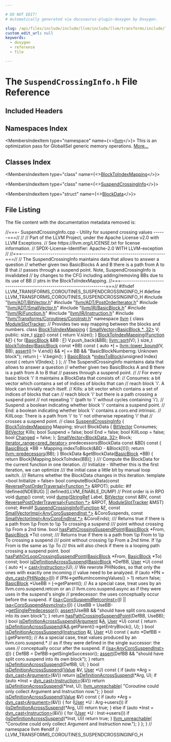 ```yaml
---

# DO NOT EDIT!
# Automatically generated via docusaurus-plugin-doxygen by Doxygen.

slug: /api/files/include/include/llvm/include/llvm/transforms/include/llvm/transforms/coroutines/suspendcrossinginfo-h
custom_edit_url: null
keywords:
  - doxygen
  - reference
  - file

---
```





# The `SuspendCrossingInfo.h` File Reference

<DoxygenPage pluginConfig={pluginConfig}>



## Included Headers

<IncludesList>
<IncludesListItem
  filePath="llvm/ADT/BitVector.h"
  permalink="/docs/api/files/include/include/llvm/include/llvm/adt/bitvector-h"
  isLocal="true" />
<IncludesListItem
  filePath="llvm/ADT/PostOrderIterator.h"
  permalink="/docs/api/files/include/include/llvm/include/llvm/adt/postorderiterator-h"
  isLocal="true" />
<IncludesListItem
  filePath="llvm/ADT/SmallVector.h"
  permalink="/docs/api/files/include/include/llvm/include/llvm/adt/smallvector-h"
  isLocal="true" />
<IncludesListItem
  filePath="llvm/IR/BasicBlock.h"
  permalink="/docs/api/files/include/include/llvm/include/llvm/ir/basicblock-h"
  isLocal="true" />
<IncludesListItem
  filePath="llvm/IR/Function.h"
  permalink="/docs/api/files/include/include/llvm/include/llvm/ir/function-h"
  isLocal="true" />
<IncludesListItem
  filePath="llvm/IR/Instruction.h"
  permalink="/docs/api/files/include/include/llvm/include/llvm/ir/instruction-h"
  isLocal="true" />
<IncludesListItem
  filePath="llvm/Transforms/Coroutines/CoroInstr.h"
  permalink="/docs/api/files/include/include/llvm/include/llvm/transforms/include/llvm/transforms/coroutines/coroinstr-h"
  isLocal="true" />
</IncludesList>

## Namespaces Index

<MembersIndex>

<MembersIndexItem
  type="namespace"
  name={<><a href="/docs/api/namespaces/llvm">llvm</a></>}>
This is an optimization pass for GlobalISel generic memory operations. <a href="/docs/api/namespaces/llvm/#details">More...</a>
</MembersIndexItem>

</MembersIndex>

## Classes Index

<MembersIndex>

<MembersIndexItem
  type="class"
  name={<><a href="/docs/api/classes/llvm/blocktoindexmapping">BlockToIndexMapping</a></>}>
</MembersIndexItem>

<MembersIndexItem
  type="class"
  name={<><a href="/docs/api/classes/llvm/suspendcrossinginfo">SuspendCrossingInfo</a></>}>
</MembersIndexItem>

<MembersIndexItem
  type="struct"
  name={<><a href="/docs/api/structs/llvm/suspendcrossinginfo/blockdata">BlockData</a></>}>
</MembersIndexItem>

</MembersIndex>


## File Listing

The file content with the documentation metadata removed is:

<ProgramListing>

<Link id="l00001" /><CodeLine lineNumber="1"><Highlight kind="comment">//===- SuspendCrossingInfo.cpp - Utility for suspend crossing values ------===//</Highlight><Highlight kind="normal"></Highlight></CodeLine>
<Link id="l00002" /><CodeLine lineNumber="2"><Highlight kind="normal"></Highlight><Highlight kind="comment">//</Highlight><Highlight kind="normal"></Highlight></CodeLine>
<Link id="l00003" /><CodeLine lineNumber="3"><Highlight kind="normal"></Highlight><Highlight kind="comment">// Part of the LLVM Project, under the Apache License v2.0 with LLVM Exceptions.</Highlight><Highlight kind="normal"></Highlight></CodeLine>
<Link id="l00004" /><CodeLine lineNumber="4"><Highlight kind="normal"></Highlight><Highlight kind="comment">// See https://llvm.org/LICENSE.txt for license information.</Highlight><Highlight kind="normal"></Highlight></CodeLine>
<Link id="l00005" /><CodeLine lineNumber="5"><Highlight kind="normal"></Highlight><Highlight kind="comment">// SPDX-License-Identifier: Apache-2.0 WITH LLVM-exception</Highlight><Highlight kind="normal"></Highlight></CodeLine>
<Link id="l00006" /><CodeLine lineNumber="6"><Highlight kind="normal"></Highlight><Highlight kind="comment">//</Highlight><Highlight kind="normal"></Highlight></CodeLine>
<Link id="l00007" /><CodeLine lineNumber="7"><Highlight kind="normal"></Highlight><Highlight kind="comment">//===----------------------------------------------------------------------===//</Highlight><Highlight kind="normal"></Highlight></CodeLine>
<Link id="l00008" /><CodeLine lineNumber="8"><Highlight kind="normal"></Highlight><Highlight kind="comment">// The SuspendCrossingInfo maintains data that allows to answer a question</Highlight><Highlight kind="normal"></Highlight></CodeLine>
<Link id="l00009" /><CodeLine lineNumber="9"><Highlight kind="normal"></Highlight><Highlight kind="comment">// whether given two BasicBlocks A and B there is a path from A to B that</Highlight><Highlight kind="normal"></Highlight></CodeLine>
<Link id="l00010" /><CodeLine lineNumber="10"><Highlight kind="normal"></Highlight><Highlight kind="comment">// passes through a suspend point. Note, SuspendCrossingInfo is invalidated</Highlight><Highlight kind="normal"></Highlight></CodeLine>
<Link id="l00011" /><CodeLine lineNumber="11"><Highlight kind="normal"></Highlight><Highlight kind="comment">// by changes to the CFG including adding/removing BBs due to its use of BB</Highlight><Highlight kind="normal"></Highlight></CodeLine>
<Link id="l00012" /><CodeLine lineNumber="12"><Highlight kind="normal"></Highlight><Highlight kind="comment">// ptrs in the BlockToIndexMapping.</Highlight><Highlight kind="normal"></Highlight></CodeLine>
<Link id="l00013" /><CodeLine lineNumber="13"><Highlight kind="normal"></Highlight><Highlight kind="comment">//===----------------------------------------------------------------------===//</Highlight><Highlight kind="normal"></Highlight></CodeLine>
<Link id="l00014" /><CodeLine lineNumber="14"><Highlight kind="normal"></Highlight></CodeLine>
<Link id="l00015" /><CodeLine lineNumber="15"><Highlight kind="normal"></Highlight><Highlight kind="preprocessor">#ifndef LLVM&#95;TRANSFORMS&#95;COROUTINES&#95;SUSPENDCROSSINGINFO&#95;H</Highlight><Highlight kind="normal"></Highlight></CodeLine>
<Link id="l00016" /><CodeLine lineNumber="16"><Highlight kind="normal"></Highlight><Highlight kind="preprocessor">#define LLVM&#95;TRANSFORMS&#95;COROUTINES&#95;SUSPENDCROSSINGINFO&#95;H</Highlight><Highlight kind="normal"></Highlight></CodeLine>
<Link id="l00017" /><CodeLine lineNumber="17"><Highlight kind="normal"></Highlight></CodeLine>
<Link id="l00018" /><CodeLine lineNumber="18"><Highlight kind="normal"></Highlight><Highlight kind="preprocessor">#include &quot;<a href="/docs/api/files/include/include/llvm/include/llvm/adt/bitvector-h">llvm/ADT/BitVector.h</a>&quot;</Highlight><Highlight kind="normal"></Highlight></CodeLine>
<Link id="l00019" /><CodeLine lineNumber="19"><Highlight kind="normal"></Highlight><Highlight kind="preprocessor">#include &quot;<a href="/docs/api/files/include/include/llvm/include/llvm/adt/postorderiterator-h">llvm/ADT/PostOrderIterator.h</a>&quot;</Highlight><Highlight kind="normal"></Highlight></CodeLine>
<Link id="l00020" /><CodeLine lineNumber="20"><Highlight kind="normal"></Highlight><Highlight kind="preprocessor">#include &quot;<a href="/docs/api/files/include/include/llvm/include/llvm/adt/smallvector-h">llvm/ADT/SmallVector.h</a>&quot;</Highlight><Highlight kind="normal"></Highlight></CodeLine>
<Link id="l00021" /><CodeLine lineNumber="21"><Highlight kind="normal"></Highlight><Highlight kind="preprocessor">#include &quot;<a href="/docs/api/files/include/include/llvm/include/llvm/ir/basicblock-h">llvm/IR/BasicBlock.h</a>&quot;</Highlight><Highlight kind="normal"></Highlight></CodeLine>
<Link id="l00022" /><CodeLine lineNumber="22"><Highlight kind="normal"></Highlight><Highlight kind="preprocessor">#include &quot;<a href="/docs/api/files/include/include/llvm/include/llvm/ir/function-h">llvm/IR/Function.h</a>&quot;</Highlight><Highlight kind="normal"></Highlight></CodeLine>
<Link id="l00023" /><CodeLine lineNumber="23"><Highlight kind="normal"></Highlight><Highlight kind="preprocessor">#include &quot;<a href="/docs/api/files/include/include/llvm/include/llvm/ir/instruction-h">llvm/IR/Instruction.h</a>&quot;</Highlight><Highlight kind="normal"></Highlight></CodeLine>
<Link id="l00024" /><CodeLine lineNumber="24"><Highlight kind="normal"></Highlight><Highlight kind="preprocessor">#include &quot;<a href="/docs/api/files/include/include/llvm/include/llvm/transforms/include/llvm/transforms/coroutines/coroinstr-h">llvm/Transforms/Coroutines/CoroInstr.h</a>&quot;</Highlight><Highlight kind="normal"></Highlight></CodeLine>
<Link id="l00025" /><CodeLine lineNumber="25"><Highlight kind="normal"></Highlight></CodeLine>
<Link id="l00026" /><CodeLine lineNumber="26"><Highlight kind="normal"></Highlight><Highlight kind="keyword">namespace </Highlight><Highlight kind="normal"><a href="/docs/api/namespaces/llvm">llvm</a> &#123;</Highlight></CodeLine>
<Link id="l00027" /><CodeLine lineNumber="27"><Highlight kind="normal"></Highlight></CodeLine>
<Link id="l00028" /><CodeLine lineNumber="28"><Highlight kind="normal"></Highlight><Highlight kind="keyword">class </Highlight><Highlight kind="normal"><a href="/docs/api/classes/llvm/moduleslottracker">ModuleSlotTracker</a>;</Highlight></CodeLine>
<Link id="l00029" /><CodeLine lineNumber="29"><Highlight kind="normal"></Highlight></CodeLine>
<Link id="l00030" /><CodeLine lineNumber="30"><Highlight kind="normal"></Highlight><Highlight kind="comment">// Provides two way mapping between the blocks and numbers.</Highlight><Highlight kind="normal"></Highlight></CodeLine>
<Link id="l00031" /><CodeLine lineNumber="31" lineLink="/docs/api/classes/llvm/blocktoindexmapping"><Highlight kind="normal"></Highlight><Highlight kind="keyword">class </Highlight><Highlight kind="normal"><a href="/docs/api/classes/llvm/blocktoindexmapping/#aefb197219270daa3f02097834ff9cd67">BlockToIndexMapping</a> &#123;</Highlight></CodeLine>
<Link id="l00032" /><CodeLine lineNumber="32"><Highlight kind="normal">  <a href="/docs/api/classes/llvm/smallvector">SmallVector&lt;BasicBlock &#42;, 32&gt;</a> V;</Highlight></CodeLine>
<Link id="l00033" /><CodeLine lineNumber="33"><Highlight kind="normal"></Highlight></CodeLine>
<Link id="l00034" /><CodeLine lineNumber="34"><Highlight kind="normal"></Highlight><Highlight kind="keyword">public</Highlight><Highlight kind="normal">:</Highlight></CodeLine>
<Link id="l00035" /><CodeLine lineNumber="35" lineLink="/docs/api/classes/llvm/blocktoindexmapping/#a82e013fd686c9f6e46851694733565d3"><Highlight kind="normal">  </Highlight><Highlight kind="keywordtype">size&#95;t</Highlight><Highlight kind="normal"> <a href="/docs/api/classes/llvm/blocktoindexmapping/#a82e013fd686c9f6e46851694733565d3">size</a>()</Highlight><Highlight kind="keyword"> const </Highlight><Highlight kind="normal">&#123; </Highlight><Highlight kind="keywordflow">return</Highlight><Highlight kind="normal"> V.size(); &#125;</Highlight></CodeLine>
<Link id="l00036" /><CodeLine lineNumber="36"><Highlight kind="normal"></Highlight></CodeLine>
<Link id="l00037" /><CodeLine lineNumber="37" lineLink="/docs/api/classes/llvm/blocktoindexmapping/#aefb197219270daa3f02097834ff9cd67"><Highlight kind="normal">  <a href="/docs/api/classes/llvm/blocktoindexmapping/#aefb197219270daa3f02097834ff9cd67">BlockToIndexMapping</a>(<a href="/docs/api/classes/llvm/function">Function</a> &amp;<a href="/docs/api/files/lib/lib/support/md5-cpp/#a96d73bbd7af15cb1fc38c3f4a3bd82e9">F</a>) &#123;</Highlight></CodeLine>
<Link id="l00038" /><CodeLine lineNumber="38"><Highlight kind="normal">    </Highlight><Highlight kind="keywordflow">for</Highlight><Highlight kind="normal"> (<a href="/docs/api/classes/llvm/basicblock">BasicBlock</a> &amp;BB : <a href="/docs/api/files/lib/lib/support/md5-cpp/#a96d73bbd7af15cb1fc38c3f4a3bd82e9">F</a>)</Highlight></CodeLine>
<Link id="l00039" /><CodeLine lineNumber="39"><Highlight kind="normal">      V.push&#95;back(&amp;BB);</Highlight></CodeLine>
<Link id="l00040" /><CodeLine lineNumber="40"><Highlight kind="normal">    <a href="/docs/api/namespaces/llvm/#a74cdbd1e4f731e7d7cd83461b8b1de0b">llvm::sort</a>(V);</Highlight></CodeLine>
<Link id="l00041" /><CodeLine lineNumber="41"><Highlight kind="normal">  &#125;</Highlight></CodeLine>
<Link id="l00042" /><CodeLine lineNumber="42"><Highlight kind="normal"></Highlight></CodeLine>
<Link id="l00043" /><CodeLine lineNumber="43" lineLink="/docs/api/classes/llvm/blocktoindexmapping/#a293d369dc3789d0af9867c32809f090a"><Highlight kind="normal">  </Highlight><Highlight kind="keywordtype">size&#95;t</Highlight><Highlight kind="normal"> <a href="/docs/api/classes/llvm/blocktoindexmapping/#a293d369dc3789d0af9867c32809f090a">blockToIndex</a>(<a href="/docs/api/classes/llvm/basicblock">BasicBlock</a> </Highlight><Highlight kind="keyword">const</Highlight><Highlight kind="normal"> &#42;BB)</Highlight><Highlight kind="keyword"> const </Highlight><Highlight kind="normal">&#123;</Highlight></CodeLine>
<Link id="l00044" /><CodeLine lineNumber="44"><Highlight kind="normal">    </Highlight><Highlight kind="keyword">auto</Highlight><Highlight kind="normal"> &#42;<a href="/docs/api/files/lib/lib/support/md5-cpp/#ac0eafdc9ee161b71e7af98af736952fd">I</a> = <a href="/docs/api/namespaces/llvm/#aa81eb67f09ee4944eaeeddbc54c0c0de">llvm::lower&#95;bound</a>(V, BB);</Highlight></CodeLine>
<Link id="l00045" /><CodeLine lineNumber="45"><Highlight kind="normal">    <a href="/docs/api/files/lib/lib/target/lib/target/amdgpu/silowercontrolflow-cpp/#a4868c5d81c5ccc98c47aeab6244346a0">assert</a>(<a href="/docs/api/files/lib/lib/support/md5-cpp/#ac0eafdc9ee161b71e7af98af736952fd">I</a> != V.end() &amp;&amp; &#42;<a href="/docs/api/files/lib/lib/support/md5-cpp/#ac0eafdc9ee161b71e7af98af736952fd">I</a> == BB &amp;&amp; </Highlight><Highlight kind="stringliteral">&quot;BasicBlockNumberng: Unknown block&quot;</Highlight><Highlight kind="normal">);</Highlight></CodeLine>
<Link id="l00046" /><CodeLine lineNumber="46"><Highlight kind="normal">    </Highlight><Highlight kind="keywordflow">return</Highlight><Highlight kind="normal"> <a href="/docs/api/files/lib/lib/support/md5-cpp/#ac0eafdc9ee161b71e7af98af736952fd">I</a> - V.begin();</Highlight></CodeLine>
<Link id="l00047" /><CodeLine lineNumber="47"><Highlight kind="normal">  &#125;</Highlight></CodeLine>
<Link id="l00048" /><CodeLine lineNumber="48"><Highlight kind="normal"></Highlight></CodeLine>
<Link id="l00049" /><CodeLine lineNumber="49" lineLink="/docs/api/classes/llvm/blocktoindexmapping/#abbc581a1466b4fb751da36325fe72c7c"><Highlight kind="normal">  <a href="/docs/api/classes/llvm/basicblock">BasicBlock</a> &#42;<a href="/docs/api/classes/llvm/blocktoindexmapping/#abbc581a1466b4fb751da36325fe72c7c">indexToBlock</a>(</Highlight><Highlight kind="keywordtype">unsigned</Highlight><Highlight kind="normal"> Index)</Highlight><Highlight kind="keyword"> const </Highlight><Highlight kind="normal">&#123; </Highlight><Highlight kind="keywordflow">return</Highlight><Highlight kind="normal"> V&#91;Index&#93;; &#125;</Highlight></CodeLine>
<Link id="l00050" /><CodeLine lineNumber="50"><Highlight kind="normal">&#125;;</Highlight></CodeLine>
<Link id="l00051" /><CodeLine lineNumber="51"><Highlight kind="normal"></Highlight></CodeLine>
<Link id="l00052" /><CodeLine lineNumber="52"><Highlight kind="normal"></Highlight><Highlight kind="comment">// The SuspendCrossingInfo maintains data that allows to answer a question</Highlight><Highlight kind="normal"></Highlight></CodeLine>
<Link id="l00053" /><CodeLine lineNumber="53"><Highlight kind="normal"></Highlight><Highlight kind="comment">// whether given two BasicBlocks A and B there is a path from A to B that</Highlight><Highlight kind="normal"></Highlight></CodeLine>
<Link id="l00054" /><CodeLine lineNumber="54"><Highlight kind="normal"></Highlight><Highlight kind="comment">// passes through a suspend point.</Highlight><Highlight kind="normal"></Highlight></CodeLine>
<Link id="l00055" /><CodeLine lineNumber="55"><Highlight kind="normal"></Highlight><Highlight kind="comment">//</Highlight><Highlight kind="normal"></Highlight></CodeLine>
<Link id="l00056" /><CodeLine lineNumber="56"><Highlight kind="normal"></Highlight><Highlight kind="comment">// For every basic block &#39;i&#39; it maintains a BlockData that consists of:</Highlight><Highlight kind="normal"></Highlight></CodeLine>
<Link id="l00057" /><CodeLine lineNumber="57"><Highlight kind="normal"></Highlight><Highlight kind="comment">//   Consumes:  a bit vector which contains a set of indices of blocks that can</Highlight><Highlight kind="normal"></Highlight></CodeLine>
<Link id="l00058" /><CodeLine lineNumber="58"><Highlight kind="normal"></Highlight><Highlight kind="comment">//              reach block &#39;i&#39;. A block can trivially reach itself.</Highlight><Highlight kind="normal"></Highlight></CodeLine>
<Link id="l00059" /><CodeLine lineNumber="59"><Highlight kind="normal"></Highlight><Highlight kind="comment">//   Kills: a bit vector which contains a set of indices of blocks that can</Highlight><Highlight kind="normal"></Highlight></CodeLine>
<Link id="l00060" /><CodeLine lineNumber="60"><Highlight kind="normal"></Highlight><Highlight kind="comment">//          reach block &#39;i&#39; but there is a path crossing a suspend point</Highlight><Highlight kind="normal"></Highlight></CodeLine>
<Link id="l00061" /><CodeLine lineNumber="61"><Highlight kind="normal"></Highlight><Highlight kind="comment">//          not repeating &#39;i&#39; (path to &#39;i&#39; without cycles containing &#39;i&#39;).</Highlight><Highlight kind="normal"></Highlight></CodeLine>
<Link id="l00062" /><CodeLine lineNumber="62"><Highlight kind="normal"></Highlight><Highlight kind="comment">//   Suspend: a boolean indicating whether block &#39;i&#39; contains a suspend point.</Highlight><Highlight kind="normal"></Highlight></CodeLine>
<Link id="l00063" /><CodeLine lineNumber="63"><Highlight kind="normal"></Highlight><Highlight kind="comment">//   End: a boolean indicating whether block &#39;i&#39; contains a coro.end intrinsic.</Highlight><Highlight kind="normal"></Highlight></CodeLine>
<Link id="l00064" /><CodeLine lineNumber="64"><Highlight kind="normal"></Highlight><Highlight kind="comment">//   KillLoop: There is a path from &#39;i&#39; to &#39;i&#39; not otherwise repeating &#39;i&#39; that</Highlight><Highlight kind="normal"></Highlight></CodeLine>
<Link id="l00065" /><CodeLine lineNumber="65"><Highlight kind="normal"></Highlight><Highlight kind="comment">//             crosses a suspend point.</Highlight><Highlight kind="normal"></Highlight></CodeLine>
<Link id="l00066" /><CodeLine lineNumber="66"><Highlight kind="normal"></Highlight><Highlight kind="comment">//</Highlight><Highlight kind="normal"></Highlight></CodeLine>
<Link id="l00067" /><CodeLine lineNumber="67" lineLink="/docs/api/classes/llvm/suspendcrossinginfo"><Highlight kind="normal"></Highlight><Highlight kind="keyword">class </Highlight><Highlight kind="normal"><a href="/docs/api/classes/llvm/suspendcrossinginfo/#a602f4157bb9c3e355a0a9377f828a56f">SuspendCrossingInfo</a> &#123;</Highlight></CodeLine>
<Link id="l00068" /><CodeLine lineNumber="68"><Highlight kind="normal">  <a href="/docs/api/classes/llvm/blocktoindexmapping">BlockToIndexMapping</a> Mapping;</Highlight></CodeLine>
<Link id="l00069" /><CodeLine lineNumber="69"><Highlight kind="normal"></Highlight></CodeLine>
<Link id="l00070" /><CodeLine lineNumber="70"><Highlight kind="normal">  </Highlight><Highlight kind="keyword">struct </Highlight><Highlight kind="normal">BlockData &#123;</Highlight></CodeLine>
<Link id="l00071" /><CodeLine lineNumber="71"><Highlight kind="normal">    <a href="/docs/api/classes/llvm/bitvector">BitVector</a> Consumes;</Highlight></CodeLine>
<Link id="l00072" /><CodeLine lineNumber="72"><Highlight kind="normal">    <a href="/docs/api/classes/llvm/bitvector">BitVector</a> Kills;</Highlight></CodeLine>
<Link id="l00073" /><CodeLine lineNumber="73"><Highlight kind="normal">    </Highlight><Highlight kind="keywordtype">bool</Highlight><Highlight kind="normal"> Suspend = </Highlight><Highlight kind="keyword">false</Highlight><Highlight kind="normal">;</Highlight></CodeLine>
<Link id="l00074" /><CodeLine lineNumber="74"><Highlight kind="normal">    </Highlight><Highlight kind="keywordtype">bool</Highlight><Highlight kind="normal"> End = </Highlight><Highlight kind="keyword">false</Highlight><Highlight kind="normal">;</Highlight></CodeLine>
<Link id="l00075" /><CodeLine lineNumber="75"><Highlight kind="normal">    </Highlight><Highlight kind="keywordtype">bool</Highlight><Highlight kind="normal"> KillLoop = </Highlight><Highlight kind="keyword">false</Highlight><Highlight kind="normal">;</Highlight></CodeLine>
<Link id="l00076" /><CodeLine lineNumber="76"><Highlight kind="normal">    </Highlight><Highlight kind="keywordtype">bool</Highlight><Highlight kind="normal"> <a href="/docs/api/groups/arcopt/#gaa57b1a4e6a1c79233913139635169cf1">Changed</a> = </Highlight><Highlight kind="keyword">false</Highlight><Highlight kind="normal">;</Highlight></CodeLine>
<Link id="l00077" /><CodeLine lineNumber="77"><Highlight kind="normal">  &#125;;</Highlight></CodeLine>
<Link id="l00078" /><CodeLine lineNumber="78"><Highlight kind="normal">  <a href="/docs/api/classes/llvm/smallvector">SmallVector&lt;BlockData, 32&gt;</a> Block;</Highlight></CodeLine>
<Link id="l00079" /><CodeLine lineNumber="79"><Highlight kind="normal"></Highlight></CodeLine>
<Link id="l00080" /><CodeLine lineNumber="80"><Highlight kind="normal">  <a href="/docs/api/classes/llvm/iterator-range">iterator&#95;range&lt;pred&#95;iterator&gt;</a> predecessors(BlockData </Highlight><Highlight kind="keyword">const</Highlight><Highlight kind="normal"> &amp;BD)</Highlight><Highlight kind="keyword"> const </Highlight><Highlight kind="normal">&#123;</Highlight></CodeLine>
<Link id="l00081" /><CodeLine lineNumber="81"><Highlight kind="normal">    <a href="/docs/api/classes/llvm/basicblock">BasicBlock</a> &#42;BB = Mapping.indexToBlock(&amp;BD - &amp;Block&#91;0&#93;);</Highlight></CodeLine>
<Link id="l00082" /><CodeLine lineNumber="82"><Highlight kind="normal">    </Highlight><Highlight kind="keywordflow">return</Highlight><Highlight kind="normal"> <a href="/docs/api/namespaces/llvm/#acb22fb04083152eee862457e42e8dc31">llvm::predecessors</a>(BB);</Highlight></CodeLine>
<Link id="l00083" /><CodeLine lineNumber="83"><Highlight kind="normal">  &#125;</Highlight></CodeLine>
<Link id="l00084" /><CodeLine lineNumber="84"><Highlight kind="normal"></Highlight></CodeLine>
<Link id="l00085" /><CodeLine lineNumber="85"><Highlight kind="normal">  BlockData &amp;getBlockData(<a href="/docs/api/classes/llvm/basicblock">BasicBlock</a> &#42;BB) &#123;</Highlight></CodeLine>
<Link id="l00086" /><CodeLine lineNumber="86"><Highlight kind="normal">    </Highlight><Highlight kind="keywordflow">return</Highlight><Highlight kind="normal"> Block&#91;Mapping.blockToIndex(BB)&#93;;</Highlight></CodeLine>
<Link id="l00087" /><CodeLine lineNumber="87"><Highlight kind="normal">  &#125;</Highlight></CodeLine>
<Link id="l00088" /><CodeLine lineNumber="88"><Highlight kind="normal"></Highlight><Highlight kind="comment"></Highlight></CodeLine>
<Link id="l00089" /><CodeLine lineNumber="89"><Highlight kind="comment">  /// Compute the BlockData for the current function in one iteration.</Highlight></CodeLine>
<Link id="l00090" /><CodeLine lineNumber="90"><Highlight kind="comment">  /// Initialize - Whether this is the first iteration, we can optimize</Highlight></CodeLine>
<Link id="l00091" /><CodeLine lineNumber="91"><Highlight kind="comment">  /// the initial case a little bit by manual loop switch.</Highlight></CodeLine>
<Link id="l00092" /><CodeLine lineNumber="92"><Highlight kind="comment">  /// Returns whether the BlockData changes in this iteration.</Highlight><Highlight kind="normal"></Highlight></CodeLine>
<Link id="l00093" /><CodeLine lineNumber="93"><Highlight kind="normal">  </Highlight><Highlight kind="keyword">template</Highlight><Highlight kind="normal"> &lt;</Highlight><Highlight kind="keywordtype">bool</Highlight><Highlight kind="normal"> Initialize = false&gt;</Highlight></CodeLine>
<Link id="l00094" /><CodeLine lineNumber="94"><Highlight kind="normal">  </Highlight><Highlight kind="keywordtype">bool</Highlight><Highlight kind="normal"> computeBlockData(</Highlight><Highlight kind="keyword">const</Highlight><Highlight kind="normal"> <a href="/docs/api/classes/llvm/reversepostordertraversal">ReversePostOrderTraversal&lt;Function &#42;&gt;</a> &amp;RPOT);</Highlight></CodeLine>
<Link id="l00095" /><CodeLine lineNumber="95"><Highlight kind="normal"></Highlight></CodeLine>
<Link id="l00096" /><CodeLine lineNumber="96"><Highlight kind="normal"></Highlight><Highlight kind="keyword">public</Highlight><Highlight kind="normal">:</Highlight></CodeLine>
<Link id="l00097" /><CodeLine lineNumber="97"><Highlight kind="normal"></Highlight><Highlight kind="preprocessor">#if !defined(NDEBUG) || defined(LLVM&#95;ENABLE&#95;DUMP)</Highlight><Highlight kind="normal"></Highlight></CodeLine>
<Link id="l00098" /><CodeLine lineNumber="98"><Highlight kind="normal">  </Highlight><Highlight kind="comment">// Print order is in RPO</Highlight><Highlight kind="normal"></Highlight></CodeLine>
<Link id="l00099" /><CodeLine lineNumber="99"><Highlight kind="normal">  </Highlight><Highlight kind="keywordtype">void</Highlight><Highlight kind="normal"> <a href="/docs/api/classes/llvm/suspendcrossinginfo/#ae0841bca835cfc99fa124abaca92ea47">dump</a>() </Highlight><Highlight kind="keyword">const</Highlight><Highlight kind="normal">;</Highlight></CodeLine>
<Link id="l00100" /><CodeLine lineNumber="100"><Highlight kind="normal">  </Highlight><Highlight kind="keywordtype">void</Highlight><Highlight kind="normal"> <a href="/docs/api/classes/llvm/suspendcrossinginfo/#ae0841bca835cfc99fa124abaca92ea47">dump</a>(<a href="/docs/api/classes/llvm/stringref">StringRef</a> Label, <a href="/docs/api/classes/llvm/bitvector">BitVector</a> </Highlight><Highlight kind="keyword">const</Highlight><Highlight kind="normal"> &amp;BV,</Highlight></CodeLine>
<Link id="l00101" /><CodeLine lineNumber="101"><Highlight kind="normal">            </Highlight><Highlight kind="keyword">const</Highlight><Highlight kind="normal"> <a href="/docs/api/classes/llvm/reversepostordertraversal">ReversePostOrderTraversal&lt;Function &#42;&gt;</a> &amp;RPOT,</Highlight></CodeLine>
<Link id="l00102" /><CodeLine lineNumber="102"><Highlight kind="normal">            <a href="/docs/api/classes/llvm/moduleslottracker">ModuleSlotTracker</a> &amp;MST) </Highlight><Highlight kind="keyword">const</Highlight><Highlight kind="normal">;</Highlight></CodeLine>
<Link id="l00103" /><CodeLine lineNumber="103"><Highlight kind="normal"></Highlight><Highlight kind="preprocessor">#endif</Highlight><Highlight kind="normal"></Highlight></CodeLine>
<Link id="l00104" /><CodeLine lineNumber="104"><Highlight kind="normal"></Highlight></CodeLine>
<Link id="l00105" /><CodeLine lineNumber="105"><Highlight kind="normal">  <a href="/docs/api/classes/llvm/suspendcrossinginfo/#a602f4157bb9c3e355a0a9377f828a56f">SuspendCrossingInfo</a>(<a href="/docs/api/classes/llvm/function">Function</a> &amp;<a href="/docs/api/files/lib/lib/support/md5-cpp/#a96d73bbd7af15cb1fc38c3f4a3bd82e9">F</a>,</Highlight></CodeLine>
<Link id="l00106" /><CodeLine lineNumber="106"><Highlight kind="normal">                      </Highlight><Highlight kind="keyword">const</Highlight><Highlight kind="normal"> <a href="/docs/api/classes/llvm/smallvectorimpl">SmallVectorImpl&lt;AnyCoroSuspendInst &#42;&gt;</a> &amp;CoroSuspends,</Highlight></CodeLine>
<Link id="l00107" /><CodeLine lineNumber="107"><Highlight kind="normal">                      </Highlight><Highlight kind="keyword">const</Highlight><Highlight kind="normal"> <a href="/docs/api/classes/llvm/smallvectorimpl">SmallVectorImpl&lt;AnyCoroEndInst &#42;&gt;</a> &amp;CoroEnds);</Highlight></CodeLine>
<Link id="l00108" /><CodeLine lineNumber="108"><Highlight kind="normal"></Highlight><Highlight kind="comment"></Highlight></CodeLine>
<Link id="l00109" /><CodeLine lineNumber="109"><Highlight kind="comment">  /// Returns true if there is a path from \\p From to \\p To crossing a suspend</Highlight></CodeLine>
<Link id="l00110" /><CodeLine lineNumber="110"><Highlight kind="comment">  /// point without crossing \\p From a 2nd time.</Highlight><Highlight kind="normal"></Highlight></CodeLine>
<Link id="l00111" /><CodeLine lineNumber="111"><Highlight kind="normal">  </Highlight><Highlight kind="keywordtype">bool</Highlight><Highlight kind="normal"> <a href="/docs/api/classes/llvm/suspendcrossinginfo/#a1b4bc7c3f9aaad9e5b32303bd51081dc">hasPathCrossingSuspendPoint</a>(<a href="/docs/api/classes/llvm/basicblock">BasicBlock</a> &#42;From, <a href="/docs/api/classes/llvm/basicblock">BasicBlock</a> &#42;To) </Highlight><Highlight kind="keyword">const</Highlight><Highlight kind="normal">;</Highlight></CodeLine>
<Link id="l00112" /><CodeLine lineNumber="112"><Highlight kind="normal"></Highlight><Highlight kind="comment"></Highlight></CodeLine>
<Link id="l00113" /><CodeLine lineNumber="113"><Highlight kind="comment">  /// Returns true if there is a path from \\p From to \\p To crossing a suspend</Highlight></CodeLine>
<Link id="l00114" /><CodeLine lineNumber="114"><Highlight kind="comment">  /// point without crossing \\p From a 2nd time. If \\p From is the same as \\p To</Highlight></CodeLine>
<Link id="l00115" /><CodeLine lineNumber="115"><Highlight kind="comment">  /// this will also check if there is a looping path crossing a suspend point.</Highlight><Highlight kind="normal"></Highlight></CodeLine>
<Link id="l00116" /><CodeLine lineNumber="116"><Highlight kind="normal">  </Highlight><Highlight kind="keywordtype">bool</Highlight><Highlight kind="normal"> <a href="/docs/api/classes/llvm/suspendcrossinginfo/#ad7b0b1b552021b1e8f080f4e79253853">hasPathOrLoopCrossingSuspendPoint</a>(<a href="/docs/api/classes/llvm/basicblock">BasicBlock</a> &#42;From,</Highlight></CodeLine>
<Link id="l00117" /><CodeLine lineNumber="117"><Highlight kind="normal">                                         <a href="/docs/api/classes/llvm/basicblock">BasicBlock</a> &#42;To) </Highlight><Highlight kind="keyword">const</Highlight><Highlight kind="normal">;</Highlight></CodeLine>
<Link id="l00118" /><CodeLine lineNumber="118"><Highlight kind="normal"></Highlight></CodeLine>
<Link id="l00119" /><CodeLine lineNumber="119" lineLink="/docs/api/classes/llvm/suspendcrossinginfo/#a184a65eb9ac1cd8093ea44d3490b3e70"><Highlight kind="normal">  </Highlight><Highlight kind="keywordtype">bool</Highlight><Highlight kind="normal"> <a href="/docs/api/classes/llvm/suspendcrossinginfo/#a184a65eb9ac1cd8093ea44d3490b3e70">isDefinitionAcrossSuspend</a>(<a href="/docs/api/classes/llvm/basicblock">BasicBlock</a> &#42;DefBB, <a href="/docs/api/classes/llvm/user">User</a> &#42;U)</Highlight><Highlight kind="keyword"> const </Highlight><Highlight kind="normal">&#123;</Highlight></CodeLine>
<Link id="l00120" /><CodeLine lineNumber="120"><Highlight kind="normal">    </Highlight><Highlight kind="keyword">auto</Highlight><Highlight kind="normal"> &#42;<a href="/docs/api/files/lib/lib/support/md5-cpp/#ac0eafdc9ee161b71e7af98af736952fd">I</a> = <a href="/docs/api/namespaces/llvm/#ac4fc845f5ed92de63cd4474f128f5fc5">cast&lt;Instruction&gt;</a>(U);</Highlight></CodeLine>
<Link id="l00121" /><CodeLine lineNumber="121"><Highlight kind="normal"></Highlight></CodeLine>
<Link id="l00122" /><CodeLine lineNumber="122"><Highlight kind="normal">    </Highlight><Highlight kind="comment">// We rewrote PHINodes, so that only the ones with exactly one incoming</Highlight><Highlight kind="normal"></Highlight></CodeLine>
<Link id="l00123" /><CodeLine lineNumber="123"><Highlight kind="normal">    </Highlight><Highlight kind="comment">// value need to be analyzed.</Highlight><Highlight kind="normal"></Highlight></CodeLine>
<Link id="l00124" /><CodeLine lineNumber="124"><Highlight kind="normal">    </Highlight><Highlight kind="keywordflow">if</Highlight><Highlight kind="normal"> (</Highlight><Highlight kind="keyword">auto</Highlight><Highlight kind="normal"> &#42;PN = <a href="/docs/api/namespaces/llvm/#a22eeee01734061ac1b31ccd994c49eef">dyn&#95;cast&lt;PHINode&gt;</a>(<a href="/docs/api/files/lib/lib/support/md5-cpp/#ac0eafdc9ee161b71e7af98af736952fd">I</a>))</Highlight></CodeLine>
<Link id="l00125" /><CodeLine lineNumber="125"><Highlight kind="normal">      </Highlight><Highlight kind="keywordflow">if</Highlight><Highlight kind="normal"> (PN-&gt;getNumIncomingValues() &gt; 1)</Highlight></CodeLine>
<Link id="l00126" /><CodeLine lineNumber="126"><Highlight kind="normal">        </Highlight><Highlight kind="keywordflow">return</Highlight><Highlight kind="normal"> </Highlight><Highlight kind="keyword">false</Highlight><Highlight kind="normal">;</Highlight></CodeLine>
<Link id="l00127" /><CodeLine lineNumber="127"><Highlight kind="normal"></Highlight></CodeLine>
<Link id="l00128" /><CodeLine lineNumber="128"><Highlight kind="normal">    <a href="/docs/api/classes/llvm/basicblock">BasicBlock</a> &#42;UseBB = <a href="/docs/api/files/lib/lib/support/md5-cpp/#ac0eafdc9ee161b71e7af98af736952fd">I</a>-&gt;getParent();</Highlight></CodeLine>
<Link id="l00129" /><CodeLine lineNumber="129"><Highlight kind="normal"></Highlight></CodeLine>
<Link id="l00130" /><CodeLine lineNumber="130"><Highlight kind="normal">    </Highlight><Highlight kind="comment">// As a special case, treat uses by an llvm.coro.suspend.retcon or an</Highlight><Highlight kind="normal"></Highlight></CodeLine>
<Link id="l00131" /><CodeLine lineNumber="131"><Highlight kind="normal">    </Highlight><Highlight kind="comment">// llvm.coro.suspend.async as if they were uses in the suspend&#39;s single</Highlight><Highlight kind="normal"></Highlight></CodeLine>
<Link id="l00132" /><CodeLine lineNumber="132"><Highlight kind="normal">    </Highlight><Highlight kind="comment">// predecessor: the uses conceptually occur before the suspend.</Highlight><Highlight kind="normal"></Highlight></CodeLine>
<Link id="l00133" /><CodeLine lineNumber="133"><Highlight kind="normal">    </Highlight><Highlight kind="keywordflow">if</Highlight><Highlight kind="normal"> (<a href="/docs/api/namespaces/llvm/#a92ca992e52dddc420f4b069cae06dfbe">isa&lt;CoroSuspendRetconInst&gt;</a>(<a href="/docs/api/files/lib/lib/support/md5-cpp/#ac0eafdc9ee161b71e7af98af736952fd">I</a>) || <a href="/docs/api/namespaces/llvm/#a92ca992e52dddc420f4b069cae06dfbe">isa&lt;CoroSuspendAsyncInst&gt;</a>(<a href="/docs/api/files/lib/lib/support/md5-cpp/#ac0eafdc9ee161b71e7af98af736952fd">I</a>)) &#123;</Highlight></CodeLine>
<Link id="l00134" /><CodeLine lineNumber="134"><Highlight kind="normal">      UseBB = UseBB-&gt;<a href="/docs/api/classes/llvm/basicblock/#a59fb91d1691350f7d1b8e8a114e3f2a4">getSinglePredecessor</a>();</Highlight></CodeLine>
<Link id="l00135" /><CodeLine lineNumber="135"><Highlight kind="normal">      <a href="/docs/api/files/lib/lib/target/lib/target/amdgpu/silowercontrolflow-cpp/#a4868c5d81c5ccc98c47aeab6244346a0">assert</a>(UseBB &amp;&amp; </Highlight><Highlight kind="stringliteral">&quot;should have split coro.suspend into its own block&quot;</Highlight><Highlight kind="normal">);</Highlight></CodeLine>
<Link id="l00136" /><CodeLine lineNumber="136"><Highlight kind="normal">    &#125;</Highlight></CodeLine>
<Link id="l00137" /><CodeLine lineNumber="137"><Highlight kind="normal"></Highlight></CodeLine>
<Link id="l00138" /><CodeLine lineNumber="138"><Highlight kind="normal">    </Highlight><Highlight kind="keywordflow">return</Highlight><Highlight kind="normal"> <a href="/docs/api/classes/llvm/suspendcrossinginfo/#a1b4bc7c3f9aaad9e5b32303bd51081dc">hasPathCrossingSuspendPoint</a>(DefBB, UseBB);</Highlight></CodeLine>
<Link id="l00139" /><CodeLine lineNumber="139"><Highlight kind="normal">  &#125;</Highlight></CodeLine>
<Link id="l00140" /><CodeLine lineNumber="140"><Highlight kind="normal"></Highlight></CodeLine>
<Link id="l00141" /><CodeLine lineNumber="141" lineLink="/docs/api/classes/llvm/suspendcrossinginfo/#af557cbfae7aab6b9e304698c10e1eeee"><Highlight kind="normal">  </Highlight><Highlight kind="keywordtype">bool</Highlight><Highlight kind="normal"> <a href="/docs/api/classes/llvm/suspendcrossinginfo/#af557cbfae7aab6b9e304698c10e1eeee">isDefinitionAcrossSuspend</a>(<a href="/docs/api/classes/llvm/argument">Argument</a> &amp;<a href="/docs/api/files/lib/lib/ir/builtingcs-cpp/#a2e38c85003a042421cde1647632d0b72">A</a>, <a href="/docs/api/classes/llvm/user">User</a> &#42;U)</Highlight><Highlight kind="keyword"> const </Highlight><Highlight kind="normal">&#123;</Highlight></CodeLine>
<Link id="l00142" /><CodeLine lineNumber="142"><Highlight kind="normal">    </Highlight><Highlight kind="keywordflow">return</Highlight><Highlight kind="normal"> <a href="/docs/api/classes/llvm/suspendcrossinginfo/#a184a65eb9ac1cd8093ea44d3490b3e70">isDefinitionAcrossSuspend</a>(&amp;<a href="/docs/api/files/lib/lib/ir/builtingcs-cpp/#a2e38c85003a042421cde1647632d0b72">A</a>.getParent()-&gt;getEntryBlock(), U);</Highlight></CodeLine>
<Link id="l00143" /><CodeLine lineNumber="143"><Highlight kind="normal">  &#125;</Highlight></CodeLine>
<Link id="l00144" /><CodeLine lineNumber="144"><Highlight kind="normal"></Highlight></CodeLine>
<Link id="l00145" /><CodeLine lineNumber="145" lineLink="/docs/api/classes/llvm/suspendcrossinginfo/#aa49007e6573c696009d533b62d155901"><Highlight kind="normal">  </Highlight><Highlight kind="keywordtype">bool</Highlight><Highlight kind="normal"> <a href="/docs/api/classes/llvm/suspendcrossinginfo/#aa49007e6573c696009d533b62d155901">isDefinitionAcrossSuspend</a>(<a href="/docs/api/classes/llvm/instruction">Instruction</a> &amp;<a href="/docs/api/files/lib/lib/support/md5-cpp/#ac0eafdc9ee161b71e7af98af736952fd">I</a>, <a href="/docs/api/classes/llvm/user">User</a> &#42;U)</Highlight><Highlight kind="keyword"> const </Highlight><Highlight kind="normal">&#123;</Highlight></CodeLine>
<Link id="l00146" /><CodeLine lineNumber="146"><Highlight kind="normal">    </Highlight><Highlight kind="keyword">auto</Highlight><Highlight kind="normal"> &#42;DefBB = <a href="/docs/api/files/lib/lib/support/md5-cpp/#ac0eafdc9ee161b71e7af98af736952fd">I</a>.getParent();</Highlight></CodeLine>
<Link id="l00147" /><CodeLine lineNumber="147"><Highlight kind="normal"></Highlight></CodeLine>
<Link id="l00148" /><CodeLine lineNumber="148"><Highlight kind="normal">    </Highlight><Highlight kind="comment">// As a special case, treat values produced by an llvm.coro.suspend.&#42;</Highlight><Highlight kind="normal"></Highlight></CodeLine>
<Link id="l00149" /><CodeLine lineNumber="149"><Highlight kind="normal">    </Highlight><Highlight kind="comment">// as if they were defined in the single successor: the uses</Highlight><Highlight kind="normal"></Highlight></CodeLine>
<Link id="l00150" /><CodeLine lineNumber="150"><Highlight kind="normal">    </Highlight><Highlight kind="comment">// conceptually occur after the suspend.</Highlight><Highlight kind="normal"></Highlight></CodeLine>
<Link id="l00151" /><CodeLine lineNumber="151"><Highlight kind="normal">    </Highlight><Highlight kind="keywordflow">if</Highlight><Highlight kind="normal"> (<a href="/docs/api/namespaces/llvm/#a92ca992e52dddc420f4b069cae06dfbe">isa&lt;AnyCoroSuspendInst&gt;</a>(<a href="/docs/api/files/lib/lib/support/md5-cpp/#ac0eafdc9ee161b71e7af98af736952fd">I</a>)) &#123;</Highlight></CodeLine>
<Link id="l00152" /><CodeLine lineNumber="152"><Highlight kind="normal">      DefBB = DefBB-&gt;getSingleSuccessor();</Highlight></CodeLine>
<Link id="l00153" /><CodeLine lineNumber="153"><Highlight kind="normal">      <a href="/docs/api/files/lib/lib/target/lib/target/amdgpu/silowercontrolflow-cpp/#a4868c5d81c5ccc98c47aeab6244346a0">assert</a>(DefBB &amp;&amp; </Highlight><Highlight kind="stringliteral">&quot;should have split coro.suspend into its own block&quot;</Highlight><Highlight kind="normal">);</Highlight></CodeLine>
<Link id="l00154" /><CodeLine lineNumber="154"><Highlight kind="normal">    &#125;</Highlight></CodeLine>
<Link id="l00155" /><CodeLine lineNumber="155"><Highlight kind="normal"></Highlight></CodeLine>
<Link id="l00156" /><CodeLine lineNumber="156"><Highlight kind="normal">    </Highlight><Highlight kind="keywordflow">return</Highlight><Highlight kind="normal"> <a href="/docs/api/classes/llvm/suspendcrossinginfo/#a184a65eb9ac1cd8093ea44d3490b3e70">isDefinitionAcrossSuspend</a>(DefBB, U);</Highlight></CodeLine>
<Link id="l00157" /><CodeLine lineNumber="157"><Highlight kind="normal">  &#125;</Highlight></CodeLine>
<Link id="l00158" /><CodeLine lineNumber="158"><Highlight kind="normal"></Highlight></CodeLine>
<Link id="l00159" /><CodeLine lineNumber="159" lineLink="/docs/api/classes/llvm/suspendcrossinginfo/#a11e9b0fb9f6430ee5b1a55a707a3a292"><Highlight kind="normal">  </Highlight><Highlight kind="keywordtype">bool</Highlight><Highlight kind="normal"> <a href="/docs/api/classes/llvm/suspendcrossinginfo/#a11e9b0fb9f6430ee5b1a55a707a3a292">isDefinitionAcrossSuspend</a>(<a href="/docs/api/classes/llvm/value">Value</a> &amp;V, <a href="/docs/api/classes/llvm/user">User</a> &#42;U)</Highlight><Highlight kind="keyword"> const </Highlight><Highlight kind="normal">&#123;</Highlight></CodeLine>
<Link id="l00160" /><CodeLine lineNumber="160"><Highlight kind="normal">    </Highlight><Highlight kind="keywordflow">if</Highlight><Highlight kind="normal"> (</Highlight><Highlight kind="keyword">auto</Highlight><Highlight kind="normal"> &#42;Arg = <a href="/docs/api/namespaces/llvm/#a22eeee01734061ac1b31ccd994c49eef">dyn&#95;cast&lt;Argument&gt;</a>(&amp;V))</Highlight></CodeLine>
<Link id="l00161" /><CodeLine lineNumber="161"><Highlight kind="normal">      </Highlight><Highlight kind="keywordflow">return</Highlight><Highlight kind="normal"> <a href="/docs/api/classes/llvm/suspendcrossinginfo/#a184a65eb9ac1cd8093ea44d3490b3e70">isDefinitionAcrossSuspend</a>(&#42;Arg, U);</Highlight></CodeLine>
<Link id="l00162" /><CodeLine lineNumber="162"><Highlight kind="normal">    </Highlight><Highlight kind="keywordflow">if</Highlight><Highlight kind="normal"> (</Highlight><Highlight kind="keyword">auto</Highlight><Highlight kind="normal"> &#42;Inst = <a href="/docs/api/namespaces/llvm/#a22eeee01734061ac1b31ccd994c49eef">dyn&#95;cast&lt;Instruction&gt;</a>(&amp;V))</Highlight></CodeLine>
<Link id="l00163" /><CodeLine lineNumber="163"><Highlight kind="normal">      </Highlight><Highlight kind="keywordflow">return</Highlight><Highlight kind="normal"> <a href="/docs/api/classes/llvm/suspendcrossinginfo/#a184a65eb9ac1cd8093ea44d3490b3e70">isDefinitionAcrossSuspend</a>(&#42;Inst, U);</Highlight></CodeLine>
<Link id="l00164" /><CodeLine lineNumber="164"><Highlight kind="normal"></Highlight></CodeLine>
<Link id="l00165" /><CodeLine lineNumber="165"><Highlight kind="normal">    <a href="/docs/api/files/include/include/llvm/include/llvm/support/errorhandling-h/#ace243f5c25697a1107cce46626b3dc94">llvm&#95;unreachable</a>(</Highlight></CodeLine>
<Link id="l00166" /><CodeLine lineNumber="166"><Highlight kind="normal">        </Highlight><Highlight kind="stringliteral">&quot;Coroutine could only collect Argument and Instruction now.&quot;</Highlight><Highlight kind="normal">);</Highlight></CodeLine>
<Link id="l00167" /><CodeLine lineNumber="167"><Highlight kind="normal">  &#125;</Highlight></CodeLine>
<Link id="l00168" /><CodeLine lineNumber="168"><Highlight kind="normal"></Highlight></CodeLine>
<Link id="l00169" /><CodeLine lineNumber="169" lineLink="/docs/api/classes/llvm/suspendcrossinginfo/#a093ef109d6ca444b796483cab67f3a27"><Highlight kind="normal">  </Highlight><Highlight kind="keywordtype">bool</Highlight><Highlight kind="normal"> <a href="/docs/api/classes/llvm/suspendcrossinginfo/#a093ef109d6ca444b796483cab67f3a27">isDefinitionAcrossSuspend</a>(<a href="/docs/api/classes/llvm/value">Value</a> &amp;V)</Highlight><Highlight kind="keyword"> const </Highlight><Highlight kind="normal">&#123;</Highlight></CodeLine>
<Link id="l00170" /><CodeLine lineNumber="170"><Highlight kind="normal">    </Highlight><Highlight kind="keywordflow">if</Highlight><Highlight kind="normal"> (</Highlight><Highlight kind="keyword">auto</Highlight><Highlight kind="normal"> &#42;Arg = <a href="/docs/api/namespaces/llvm/#a22eeee01734061ac1b31ccd994c49eef">dyn&#95;cast&lt;Argument&gt;</a>(&amp;V)) &#123;</Highlight></CodeLine>
<Link id="l00171" /><CodeLine lineNumber="171"><Highlight kind="normal">      </Highlight><Highlight kind="keywordflow">for</Highlight><Highlight kind="normal"> (<a href="/docs/api/classes/llvm/user">User</a> &#42;U : Arg-&gt;users())</Highlight></CodeLine>
<Link id="l00172" /><CodeLine lineNumber="172"><Highlight kind="normal">        </Highlight><Highlight kind="keywordflow">if</Highlight><Highlight kind="normal"> (<a href="/docs/api/classes/llvm/suspendcrossinginfo/#a184a65eb9ac1cd8093ea44d3490b3e70">isDefinitionAcrossSuspend</a>(&#42;Arg, U))</Highlight></CodeLine>
<Link id="l00173" /><CodeLine lineNumber="173"><Highlight kind="normal">          </Highlight><Highlight kind="keywordflow">return</Highlight><Highlight kind="normal"> </Highlight><Highlight kind="keyword">true</Highlight><Highlight kind="normal">;</Highlight></CodeLine>
<Link id="l00174" /><CodeLine lineNumber="174"><Highlight kind="normal">    &#125; </Highlight><Highlight kind="keywordflow">else</Highlight><Highlight kind="normal"> </Highlight><Highlight kind="keywordflow">if</Highlight><Highlight kind="normal"> (</Highlight><Highlight kind="keyword">auto</Highlight><Highlight kind="normal"> &#42;Inst = <a href="/docs/api/namespaces/llvm/#a22eeee01734061ac1b31ccd994c49eef">dyn&#95;cast&lt;Instruction&gt;</a>(&amp;V)) &#123;</Highlight></CodeLine>
<Link id="l00175" /><CodeLine lineNumber="175"><Highlight kind="normal">      </Highlight><Highlight kind="keywordflow">for</Highlight><Highlight kind="normal"> (<a href="/docs/api/classes/llvm/user">User</a> &#42;U : Inst-&gt;users())</Highlight></CodeLine>
<Link id="l00176" /><CodeLine lineNumber="176"><Highlight kind="normal">        </Highlight><Highlight kind="keywordflow">if</Highlight><Highlight kind="normal"> (<a href="/docs/api/classes/llvm/suspendcrossinginfo/#a184a65eb9ac1cd8093ea44d3490b3e70">isDefinitionAcrossSuspend</a>(&#42;Inst, U))</Highlight></CodeLine>
<Link id="l00177" /><CodeLine lineNumber="177"><Highlight kind="normal">          </Highlight><Highlight kind="keywordflow">return</Highlight><Highlight kind="normal"> </Highlight><Highlight kind="keyword">true</Highlight><Highlight kind="normal">;</Highlight></CodeLine>
<Link id="l00178" /><CodeLine lineNumber="178"><Highlight kind="normal">    &#125;</Highlight></CodeLine>
<Link id="l00179" /><CodeLine lineNumber="179"><Highlight kind="normal"></Highlight></CodeLine>
<Link id="l00180" /><CodeLine lineNumber="180"><Highlight kind="normal">    <a href="/docs/api/files/include/include/llvm/include/llvm/support/errorhandling-h/#ace243f5c25697a1107cce46626b3dc94">llvm&#95;unreachable</a>(</Highlight></CodeLine>
<Link id="l00181" /><CodeLine lineNumber="181"><Highlight kind="normal">        </Highlight><Highlight kind="stringliteral">&quot;Coroutine could only collect Argument and Instruction now.&quot;</Highlight><Highlight kind="normal">);</Highlight></CodeLine>
<Link id="l00182" /><CodeLine lineNumber="182"><Highlight kind="normal">  &#125;</Highlight></CodeLine>
<Link id="l00183" /><CodeLine lineNumber="183"><Highlight kind="normal">&#125;;</Highlight></CodeLine>
<Link id="l00184" /><CodeLine lineNumber="184"><Highlight kind="normal"></Highlight></CodeLine>
<Link id="l00185" /><CodeLine lineNumber="185"><Highlight kind="normal">&#125; </Highlight><Highlight kind="comment">// namespace llvm</Highlight><Highlight kind="normal"></Highlight></CodeLine>
<Link id="l00186" /><CodeLine lineNumber="186"><Highlight kind="normal"></Highlight></CodeLine>
<Link id="l00187" /><CodeLine lineNumber="187"><Highlight kind="normal"></Highlight><Highlight kind="preprocessor">#endif </Highlight><Highlight kind="comment">// LLVM&#95;TRANSFORMS&#95;COROUTINES&#95;SUSPENDCROSSINGINFO&#95;H</Highlight><Highlight kind="normal"></Highlight></CodeLine>

</ProgramListing>


</DoxygenPage>
